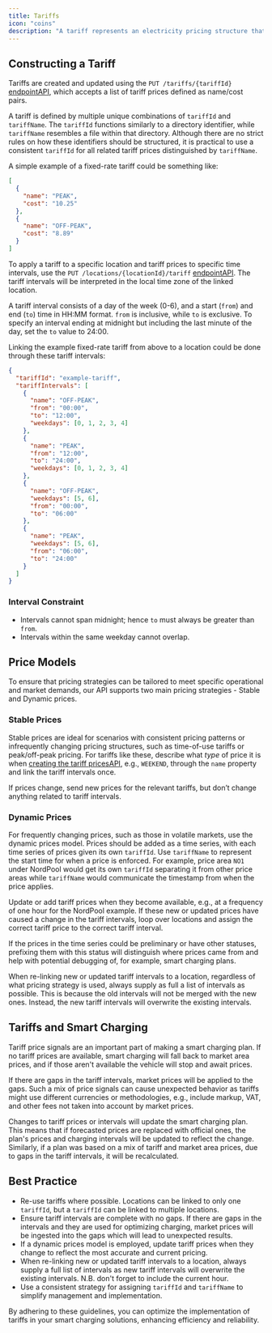 ```yaml
---
title: Tariffs
icon: "coins"
description: "A tariff represents an electricity pricing structure that dictate the cost of electricity based on time and a location. Tariffs enables the use custom pricing strategies that can vary from simple fixed-rates to more complex dynamic pricing."
---
```


## Constructing a Tariff

Tariffs are created and updated using the `PUT /tariffs/{tariffId}` [endpointAPI](https://developers.enode.com/api/reference#sendTariffInformation), which accepts a list of tariff prices defined as name/cost pairs.

A tariff is defined by multiple unique combinations of `tariffId` and `tariffName`. The `tariffId` functions similarly to a directory identifier, while `tariffName` resembles a file within that directory. Although there are no strict rules on how these identifiers should be structured, it is practical to use a consistent `tariffId` for all related tariff prices distinguished by `tariffName`.

A simple example of a fixed-rate tariff could be something like:

```json
[
  {
    "name": "PEAK",
    "cost": "10.25"
  },
  {
    "name": "OFF-PEAK",
    "cost": "8.89"
  }
]
```

To apply a tariff to a specific location and tariff prices to specific time intervals, use the `PUT /locations/{locationId}/tariff` [endpointAPI](https://developers.enode.com/api/reference#associateUserLocationWithTariff). The tariff intervals will be interpreted in the local time zone of the linked location.

A tariff interval consists of a day of the week (0-6), and a start (`from`) and end (`to`) time in HH:MM format. `from` is inclusive, while `to` is exclusive. To specify an interval ending at midnight but including the last minute of the day, set the `to` value to 24:00.

Linking the example fixed-rate tariff from above to a location could be done through these tariff intervals:

```json expandable
{
  "tariffId": "example-tariff",
  "tariffIntervals": [
    {
      "name": "OFF-PEAK",
      "from": "00:00",
      "to": "12:00",
      "weekdays": [0, 1, 2, 3, 4]
    },
    {
      "name": "PEAK",
      "from": "12:00",
      "to": "24:00",
      "weekdays": [0, 1, 2, 3, 4]
    },
    {
      "name": "OFF-PEAK",
      "weekdays": [5, 6],
      "from": "00:00",
      "to": "06:00"
    },
    {
      "name": "PEAK",
      "weekdays": [5, 6],
      "from": "06:00",
      "to": "24:00"
    }
  ]
}
```

### Interval Constraint

- Intervals cannot span midnight; hence `to` must always be greater than `from`.
- Intervals within the same weekday cannot overlap.

## Price Models

To ensure that pricing strategies can be tailored to meet specific operational and market demands, our API supports two main pricing strategies - Stable and Dynamic prices.

### Stable Prices

Stable prices are ideal for scenarios with consistent pricing patterns or infrequently changing pricing structures, such as time-of-use tariffs or peak/off-peak pricing. For tariffs like these, describe what *type* of price it is when [creating the tariff pricesAPI](https://developers.enode.com/api/reference#sendTariffInformation), e.g., `WEEKEND`, through the `name` property and link the tariff intervals once.

If prices change, send new prices for the relevant tariffs, but don’t change anything related to tariff intervals.

### Dynamic Prices

For frequently changing prices, such as those in volatile markets, use the dynamic prices model. Prices should be added as a time series, with each time series of prices given its own `tariffId`. Use `tariffName` to represent the start time for when a price is enforced. For example, price area `NO1` under NordPool would get its own `tariffId` separating it from other price areas while `tariffName` would communicate the timestamp from when the price applies.

Update or add tariff prices when they become available, e.g., at a frequency of one hour for the NordPool example. If these new or updated prices have caused a change in the tariff intervals, loop over locations and assign the correct tariff price to the correct tariff interval.

If the prices in the time series could be preliminary or have other statuses, prefixing them with this status will distinguish where prices came from and help with potential debugging of, for example, smart charging plans.

When re-linking new or updated tariff intervals to a location, regardless of what pricing strategy is used, always supply as full a list of intervals as possible. This is because the old intervals will not be merged with the new ones. Instead, the new tariff intervals will overwrite the existing intervals.

## Tariffs and Smart Charging

Tariff price signals are an important part of making a smart charging plan. If no tariff prices are available, smart charging will fall back to market area prices, and if those aren't available the vehicle will stop and await prices.

If there are gaps in the tariff intervals, market prices will be applied to the gaps. Such a mix of price signals can cause unexpected behavior as tariffs might use different currencies or methodologies, e.g., include markup, VAT, and other fees not taken into account by market prices.

Changes to tariff prices or intervals will update the smart charging plan. This means that if forecasted prices are replaced with official ones, the plan's prices and charging intervals will be updated to reflect the change. Similarly, if a plan was based on a mix of tariff and market area prices, due to gaps in the tariff intervals, it will be recalculated.

## Best Practice

- Re-use tariffs where possible. Locations can be linked to only one `tariffId`, but a `tariffId` can be linked to multiple locations.
- Ensure tariff intervals are complete with no gaps. If there are gaps in the intervals and they are used for optimizing charging, market prices will be ingested into the gaps which will lead to unexpected results.
- If a dynamic prices model is employed, update tariff prices when they change to reflect the most accurate and current pricing.
- When re-linking new or updated tariff intervals to a location, always supply a full list of intervals as new tariff intervals will overwrite the existing intervals. N.B. don't forget to include the current hour.
- Use a consistent strategy for assigning `tariffId` and `tariffName` to simplify management and implementation.

By adhering to these guidelines, you can optimize the implementation of tariffs in your smart charging solutions, enhancing efficiency and reliability.
